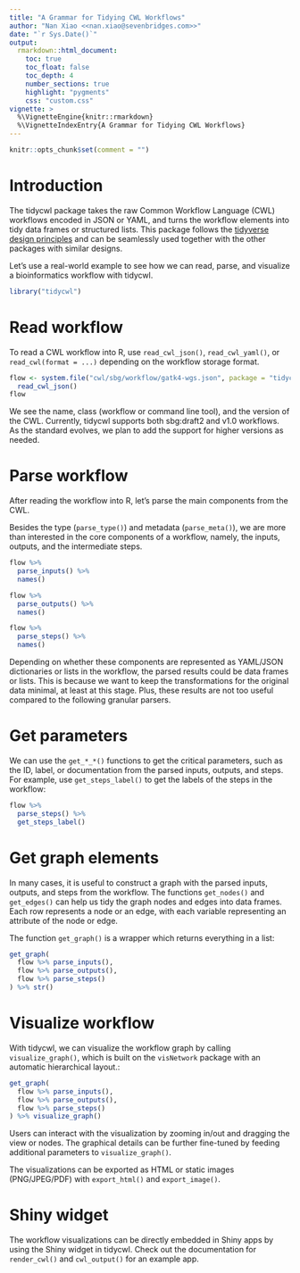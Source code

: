 ```yaml
---
title: "A Grammar for Tidying CWL Workflows"
author: "Nan Xiao <<nan.xiao@sevenbridges.com>>"
date: "`r Sys.Date()`"
output:
  rmarkdown::html_document:
    toc: true
    toc_float: false
    toc_depth: 4
    number_sections: true
    highlight: "pygments"
    css: "custom.css"
vignette: >
  %\VignetteEngine{knitr::rmarkdown}
  %\VignetteIndexEntry{A Grammar for Tidying CWL Workflows}
---
```


```r
knitr::opts_chunk$set(comment = "")
```

# Introduction

The tidycwl package takes the raw Common Workflow Language (CWL) workflows encoded in JSON or YAML, and turns the workflow elements into tidy data frames or structured lists. This package follows the [tidyverse design principles](https://principles.tidyverse.org/) and can be seamlessly used together with the other packages with similar designs.

Let's use a real-world example to see how we can read, parse, and visualize a bioinformatics workflow with tidycwl.

```r
library("tidycwl")
```

# Read workflow

To read a CWL workflow into R, use `read_cwl_json()`, `read_cwl_yaml()`, or `read_cwl(format = ...)` depending on the workflow storage format.

```r
flow <- system.file("cwl/sbg/workflow/gatk4-wgs.json", package = "tidycwl") %>%
  read_cwl_json()
flow
```

We see the name, class (workflow or command line tool), and the version of the CWL. Currently, tidycwl supports both sbg:draft2 and v1.0 workflows. As the standard evolves, we plan to add the support for higher versions as needed.

# Parse workflow

After reading the workflow into R, let's parse the main components from the CWL.

Besides the type (`parse_type()`) and metadata (`parse_meta()`), we are more than interested in the core components of a workflow, namely, the inputs, outputs, and the intermediate steps.

```r
flow %>%
  parse_inputs() %>%
  names()

flow %>%
  parse_outputs() %>%
  names()

flow %>%
  parse_steps() %>%
  names()
```

Depending on whether these components are represented as YAML/JSON dictionaries or lists in the workflow, the parsed results could be data frames or lists. This is because we want to keep the transformations for the original data minimal, at least at this stage. Plus, these results are not too useful compared to the following granular parsers.

# Get parameters

We can use the `get_*_*()` functions to get the critical parameters, such as the ID, label, or documentation from the parsed inputs, outputs, and steps. For example, use `get_steps_label()` to get the labels of the steps in the workflow:

```r
flow %>%
  parse_steps() %>%
  get_steps_label()
```

# Get graph elements

In many cases, it is useful to construct a graph with the parsed inputs, outputs, and steps from the workflow. The functions `get_nodes()` and `get_edges()` can help us tidy the graph nodes and edges into data frames. Each row represents a node or an edge, with each variable representing an attribute of the node or edge.

The function `get_graph()` is a wrapper which returns everything in a list:

```r
get_graph(
  flow %>% parse_inputs(),
  flow %>% parse_outputs(),
  flow %>% parse_steps()
) %>% str()
```

# Visualize workflow

With tidycwl, we can visualize the workflow graph by calling `visualize_graph()`, which is built on the `visNetwork` package with an automatic hierarchical layout.:

```r
get_graph(
  flow %>% parse_inputs(),
  flow %>% parse_outputs(),
  flow %>% parse_steps()
) %>% visualize_graph()
```

Users can interact with the visualization by zooming in/out and dragging the view or nodes. The graphical details can be further fine-tuned by feeding additional parameters to `visualize_graph()`.

The visualizations can be exported as HTML or static images (PNG/JPEG/PDF) with `export_html()` and `export_image()`.

# Shiny widget

The workflow visualizations can be directly embedded in Shiny apps by using the Shiny widget in tidycwl. Check out the documentation for `render_cwl()` and `cwl_output()` for an example app.

